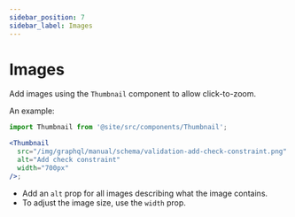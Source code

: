 ```yaml
---
sidebar_position: 7
sidebar_label: Images
---
```


# Images

Add images using the `Thumbnail` component to allow click-to-zoom.

An example:

```jsx
import Thumbnail from '@site/src/components/Thumbnail';

<Thumbnail
  src="/img/graphql/manual/schema/validation-add-check-constraint.png"
  alt="Add check constraint"
  width="700px"
/>;
```

- Add an `alt` prop for all images describing what the image contains.
- To adjust the image size, use the `width` prop.
